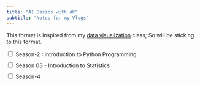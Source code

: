 ```yaml
---
title: "AI Basics with AK"
subtitle: "Notes for my Vlogs"
---
```


This format is inspired from my [data visualization](https://datavizaz.org) class; So will be sticking to this format.

```{=html}
<style>
    .tb table.collapsible {
        width: 1008px;
        border-collapse: collapse;
        margin: 50px auto;
        font-family: 'Calibri (Body)';
    }

    .tb .collapsible td {
        padding: 10px;
        border: 1px solid #ccc;
        text-align: center;
        font-size: 16px;
    }

    .tb {
        margin: 10px 0;
    }

    .tb span+span,
    .collapsible {
        display: none;
    }

    .tb input[type="checkbox"]:checked ~ span {
        display: none;
    }

    .tb input[type="checkbox"]:checked ~ span+span {
        display: inline;
    }

    .tb input[type="checkbox"]:checked ~ .collapsible {
        display: table;
    }

    .tb a {
        color: #3498db; /* Set link color */
        text-decoration: none; /* Remove underlines */
    }

    .tb a:hover {
        text-decoration: underline; /* Add underline on hover */
    }
</style>

<script>
    $(document).ready(function () {
        $('[data-toggle="toggle"]').change(function () {
            $(this).parents('.tb').find('.collapsible').toggle();
        });
    });
</script>

<div class="tb">
    <input type="checkbox" data-toggle="toggle"/>
    <span>Season-2 : Introduction to Python Programming</span><span>Season-2</span>
    <table class="collapsible" id="season02">

<tr>
<td style="background-color: #3498db; color: white;"><b>Episode</b></td>
<td style="background-color: #3498db; color: white;"><b>Episode Title</b></td>
<td style="background-color: #3498db; color: white;"><b>Slides / Handout</b></td>
<td style="background-color: #3498db; color: white;"><b>Home Work</b></td>
<td style="background-color: #3498db; color: white;"><b>YouTube Video Link</b></td>
<td style="background-color: #3498db; color: white;"><b>YouTube Demo File</b></td>
<td style="background-color: #3498db; color: white;"><b>Date of Upload</b></td>
</tr>
<tr>
<td>Episode - 01</td>
<td>Why Python?</td>
<td><a href="slides/season02/episode01/why-python.html" target="_blank">Link</a></td>
<td><a href="homework/season02/episode01/homework.html" target="_blank">Link</a></td>
<td><a href="https://youtu.be/zynrOOSNXro?feature=shared" target="_blank">Link</a></td>
<td>NA</td>
<td>1st March 2024</td>
</tr>
<tr>
<td>Episode - 02</td>
<td>Python Data Types</td>
<td><a href="slides/season02/episode02/variables_datatypes.html" target="_blank">Link</a></td>
<td><a href="homework/season02/episode02/homework.html" target="_blank">Link</a></td>
<td><a href="https://youtu.be/-41cT7lAsZ4" target="_blank">Link</a> </td>
<td><a href="slides/season02/episode02/Demo.py" target="_blank">Demo File</a></td>
<td>8th March 2024</td>
</tr>

<tr>
<td>Episode - 03</td>
<td>Numbers & Booleans</td>
<td><a href="slides/season02/episode03/numbers_booleans.html" target="_blank">Link</a></td>
<td><a href="homework/season02/episode03/homework.html" target="_blank">Link</a></td>
<td><a href="https://youtu.be/i4ubGLFbu30" target="_blank">Link</a></td>
<td><a href="slides/season02/episode03/epi03demo.py" target="_blank">Demo File</a></td>
<td>17th March 2024</td>
</tr>

<tr>
<td>Episode - 04</td>
<td>Strings & Characters - 1</td>
<td><a href="slides/season02/episode04/strings_characters_1.html" target="_blank">Link</a></td>
<td><a href="homework/season02/episode04/homework.html" target="_blank">Link</a></td>
<td><a href="https://youtu.be/Pr-qno6m3kA" target="_blank">Link</a></td>
<td>NA</td>
<td>24th March 2024</td>
</tr>

<tr>
<td>Episode - 05</td>
<td>Strings & Characters - 2</td>
<td><a href="slides/season02/episode05/strings_characters_2.html" target="_blank">Link</a></td>
<td><a href="homework/season02/episode05/homework.html" target="_blank">Link</a></td>
<td><a href="https://youtu.be/YtblBrvnqII" target="_blank">Link</a></td>
<td>NA</td>
<td>31st March 2024</td>
</tr>

<tr>
<td>Episode - 06</td>
<td>Strings & Characters - 3</td>
<td><a href="slides/season02/episode06/strings_characters_3.html" target="_blank">Link</a></td>
<td><a href="homework/season02/episode06/homework.html" target="_blank">Link</a></td>
<td><a href="https://youtu.be/-DrQBPWuz9I" target="_blank">Link</a></td>
<td><a href="slides/season02/episode06/demo.py" target="_blank">Demo File</a></td>
<td>7th April 2024</td>
</tr>

<tr>
<td>Episode - 07</td>
<td>Loops and Breaks</td>
<td><a href="slides/season02/episode07/Loops_Breaks.html" target="_blank">Link</a></td>
<td><a href="homework/season02/episode07/homework.html" target="_blank">Link</a></td>
<td><a href="https://youtu.be/9T4GwNTjgmo" target="_blank">Link</a></td>
<td><a href="slides/season02/episode07/epi07demo.py" target="_blank">Demo File</a></td>
<td>15th April 2024</td>
</tr>

<tr>
<td>Episode - 08</td>
<td>Lists & Tuples</td>
<td><a href="slides/season02/episode08/lists_tuples.html" target="_blank">Link</a></td>
<td><a href="homework/season02/episode08/homework.html" target="_blank">Link</a></td>
<td><a href="https://youtu.be/FCYLnHAdO98" target="_blank">Link</a></td>
<td><a href="slides/season02/episode08/epi08demo.py" target="_blank">Demo File</a></td>
<td>22nd April 2024</td>
</tr>


<tr>
<td>Episode - 09</td>
<td>List Operations</td>
<td><a href="slides/season02/episode09/List_Operations.html" target="_blank">Link</a></td>
<td><a href="homework/season02/episode09/homework.html" target="_blank">Link</a></td>
<td><a href="https://youtu.be/OF_nlGYck_0" target="_blank">Link</a></td>
<td><a href="slides/season02/episode09/epi09demo.py" target="_blank">Demo File</a></td>
<td>11th May 2024</td>
</tr>

<tr>
<td>Episode - 10</td>
<td>Dictionaries</td>
<td><a href="slides/season02/episode10/Dictionaries.html" target="_blank">Link</a></td>
<td><a href="homework/season02/episode10/homework.html" target="_blank">Link</a></td>
<td><a href="https://youtu.be/J0KG3TiQ7e4" target="_blank">Link</a></td>
<td><a href="slides/season02/episode10/epi10demo.py" target="_blank">Demo File</a></td>
<td>13th May 2024</td>
</tr>

<tr>
<td>Episode - 11</td>
<td>Functions</td>
<td><a href="slides/season02/episode11/Functions.html" target="_blank">Link</a></td>
<td><a href="homework/season02/episode11/homework.html" target="_blank">Link</a></td>
<td><a href="https://youtu.be/w-019_VLkNs" target="_blank">Link</a></td>
<td><a href="slides/season02/episode11/epi11demo.py" target="_blank">Demo File</a></td>
<td>17th May 2024</td>
</tr>

<tr>
<td>Episode - 12</td>
<td>Lambda Functions</td>
<td><a href="slides/season02/episode12/Lamba_Functions.html" target="_blank">Link</a></td>
<td><a href="homework/season02/episode12/homework.html" target="_blank">Link</a></td>
<td><a href="https://youtu.be/d_foHhfc8Bw" target="_blank">Link</a></td>
<td>NA</td>
<td>31st May 2024</td>
</tr>

<tr>
<td>Episode - 13</td>
<td>Lambda Functions with Map,Reduce & Filter</td>
<td><a href="slides/season02/episode13/Lambda_map_filter_reduce.html" target="_blank">Link</a></td>
<td>NA</td>
<td><a href="https://youtu.be/973XwAKfTsc" target="_blank">Link</a></td>
<td><a href="slides/season02/episode13/epi13demo.py" target="_blank">Demo File</a></td>
<td>17th June 2024</td>
</tr>

<tr>
<td>Episode - 14</td>
<td>Object Orientied Programming</td>
<td><a href="slides/season02/episode14/object_oriented.html" target="_blank">Link</a></td>
<td>NA</td>
<td><a href="https://youtu.be/7hP2vN3yZZc" target="_blank">Link</a></td>
<td>NA</td>
<td>21st July 2024</td>
</tr>

<tr>
<td>Episode - 15</td>
<td>Classes & Objects</td>
<td><a href="slides/season02/episode15/objects_classes.html" target="_blank">Link</a></td>
<td><a href="homework/season02/episode15/homework.html" target="_blank">Link</a></td>
<td><a href="https://youtu.be/hemBUSaTaJ0" target="_blank">Link</a></td>
<td><a href="slides/season02/episode15/epi15demo.py" target="_blank">Demo File</a></td>
<td>28th July 2024</td>
</tr>        

<tr>
<td>Episode - 16</td>
<td>Inheritance</td>
<td><a href="slides/season02/episode16/inheritance.html" target="_blank">Link</a></td>
<td><a href="homework/season02/episode16/homework.html" target="_blank">Link</a></td>
<td><a href="https://youtu.be/3k_oiIbtotY" target="_blank">Link</a></td>
<td><a href="slides/season02/episode16/epi16demo.py" target="_blank">Demo File</a></td>
<td>31st July 2024</td>
</tr>    

<tr>
<td>Episode - 17</td>
<td>Mutiple Inheritance</td>
<td><a href="slides/season02/episode17/multi-inheritance.html" target="_blank">Link</a></td>
<td><a href="homework/season02/episode17/homework.html" target="_blank">Link</a></td>
<td><a href="https://youtu.be/zLKdAo2BCRE" target="_blank">Link</a></td>
<td>NA</td>
<td>6th April 2025</td>
</tr>    

<tr>
<td>Episode - 18</td>
<td>Multi Threading & Multi Processing</td>
<td><a href="slides/season02/episode18/multi-threading-processing.html" target="_blank">Link</a></td>
<td>NA</td>
<td><a href="https://youtu.be/vxwTvnnoNS8" target="_blank">Link</a></td>
<td><a href="slides/season02/episode18/epidemo18.py" target="_blank">Demo File</a></td>
<td>13th April 2025</td>
</tr>  

<tr>
<td>Episode - 19</td>
<td>Debugging the Code</td>
<td><a href="slides/season02/episode19/python_debugging.html" target="_blank">Link</a></td>
<td>NA</td>
<td><a href="https://youtu.be/2UJ94KxKwXs" target="_blank">Link</a></td>
<td><a href="slides/season02/episode19/epidemo19.py" target="_blank">Demo File</a></td>
<td>20th April 2025</td>
</tr>         

<tr>
<td>Episode - 20</td>
<td>End to End Project</td>
<td>NA</td>
<td>NA</td>
<td><a href="https://youtu.be/g8Jvx-AgN7w" target="_blank">Link</a></td>
<td><a href="https://github.com/ArunKoundinya/AIBasicswithAK/blob/master/AI_Vlogs/slides/season02/episode20/EndtoEnd_PythonProject.ipynb" target="_blank">Link</a></td>
<td>27th April 2025</td>
</tr>     

<tr>
<td>Episode - 21</td>
<td>Deploying the Project</td>
<td>NA</td>
<td>NA</td>
<td><a href="https://youtu.be/c6foBK39eSQ" target="_blank">Link</a></td><td><a href="">Link</a></td>
<td><a href="slides/season02/episode21/deploying.py" target="_blank">Demo File</a></td>
<td>4th May 2025</td>
</tr>
        
</table>
</div>

<div class="tb">
    <input type="checkbox" data-toggle="toggle"/>
    <span>Season 03 - Introduction to Statistics</span><span>Season-3</span>
    <table class="collapsible" id="season03">
<tr>
<td style="background-color: #3498db; color: white;"><b>Episode</b></td>
<td style="background-color: #3498db; color: white;"><b>Episode Title</b></td>
<td style="background-color: #3498db; color: white;"><b>Slides / Handout</b></td>
<td style="background-color: #3498db; color: white;"><b>Home Work</b></td>
<td style="background-color: #3498db; color: white;"><b>YouTube Video Link</b></td>
<td style="background-color: #3498db; color: white;"><b>YouTube Demo File</b></td>
<td style="background-color: #3498db; color: white;"><b>Date of Upload</b></td>
</tr>
<tr>
<td>Episode - 01</td>
<td>What is Statistics?</td>
<td><a href="slides/season03/episode01/statistics_episode01.html" target="_blank">Link</a></td>
<td>NA</td>
<td><a href="https://youtu.be/Fofh-2hJAYQ" target="_blank">Link</a></td>
<td>NA</td>
<td>30th May 2025</td>
</tr>


<tr>
<td>Episode - 02</td>
<td>Types of Data?</td>
<td><a href="slides/season03/episode02/statistics_episode02.html" target="_blank">Link</a></td>
<td>NA</td>
<td><a href="https://youtu.be/xMrkHjzACNI" target="_blank">Link</a></td>
<td>NA</td>
<td>28th July 2025</td>
</tr>


<tr>
<td>Episode - 03</td>
<td>Descriptive Statistics</td>
<td><a href="slides/season03/episode03/statistics_episode03.html" target="_blank">Link</a></td>
<td>NA</td>
<td><a href="" target="_blank">Link</a></td>
<td>NA</td>
<td>3rd August 2025</td>
</tr>


</table>
</div>

<div class="tb">
    <input type="checkbox"/>
    <span>Season-4</span><span>Hide</span>
    <table class="collapsible" id="season04">
<tr>
<td>Not Yet Available</td>
</tr>
</table>
</div>
```